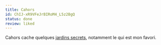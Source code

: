 ```yaml
---
title: Cahors
id: ChIJ-xR9VFeJrBIRoM4_L5z2BgQ
status: done
review: liked
---
```


Cahors cache quelques [jardins secrets](https://www.cahorsvalleedulot.com/explorer/visitez-la-vallee-du-lot/une-journee-a-cahors/les-jardins-secrets/), notamment le <MapsMention id="ChIJx3X7lTyLrBIRqDQKGNcxT2Y" title="jardin mauresque"/> qui est mon favori.
